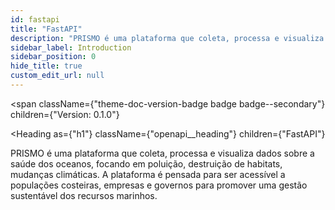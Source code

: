 ```yaml
---
id: fastapi
title: "FastAPI"
description: "PRISMO é uma plataforma que coleta, processa e visualiza dados sobre a saúde dos oceanos, focando em poluição, destruição de habitats, mudanças climáticas. A plataforma é pensada para ser acessível a populações costeiras, empresas e governos para promover uma gestão sustentável dos recursos marinhos."
sidebar_label: Introduction
sidebar_position: 0
hide_title: true
custom_edit_url: null
---
```



<span
  className={"theme-doc-version-badge badge badge--secondary"}
  children={"Version: 0.1.0"}
>
</span>

<Heading
  as={"h1"}
  className={"openapi__heading"}
  children={"FastAPI"}
>
</Heading>



PRISMO é uma plataforma que coleta, processa e visualiza dados sobre a saúde dos oceanos, focando em poluição, destruição de habitats, mudanças climáticas. A plataforma é pensada para ser acessível a populações costeiras, empresas e governos para promover uma gestão sustentável dos recursos marinhos.


      